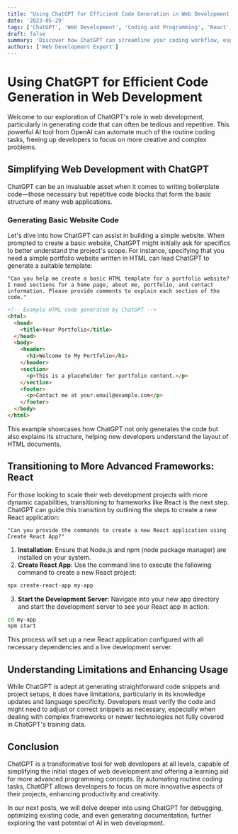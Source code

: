 ```yaml
---
title: 'Using ChatGPT for Efficient Code Generation in Web Development'
date: '2023-05-29'
tags: ['ChatGPT', 'Web Development', 'Coding and Programming', 'React', 'Web Development']
draft: false
summary: 'Discover how ChatGPT can streamline your coding workflow, especially for generating boilerplate code and setting up new projects. This post explores the use of ChatGPT in building websites and web apps, focusing on HTML and React frameworks.'
authors: ['Web Development Expert']
---
```


# Using ChatGPT for Efficient Code Generation in Web Development

Welcome to our exploration of ChatGPT's role in web development, particularly in generating code that can often be tedious and repetitive. This powerful AI tool from OpenAI can automate much of the routine coding tasks, freeing up developers to focus on more creative and complex problems.

## Simplifying Web Development with ChatGPT

ChatGPT can be an invaluable asset when it comes to writing boilerplate code—those necessary but repetitive code blocks that form the basic structure of many web applications.

### Generating Basic Website Code

Let's dive into how ChatGPT can assist in building a simple website. When prompted to create a basic website, ChatGPT might initially ask for specifics to better understand the project's scope. For instance, specifying that you need a simple portfolio website written in HTML can lead ChatGPT to generate a suitable template:

```plainText
"Can you help me create a basic HTML template for a portfolio website? I need sections for a home page, about me, portfolio, and contact information. Please provide comments to explain each section of the code."
```

```html
<!-- Example HTML code generated by ChatGPT -->
<html>
  <head>
    <title>Your Portfolio</title>
  </head>
  <body>
    <header>
      <h1>Welcome to My Portfolio</h1>
    </header>
    <section>
      <p>This is a placeholder for portfolio content.</p>
    </section>
    <footer>
      <p>Contact me at your.email@example.com</p>
    </footer>
  </body>
</html>
```

This example showcases how ChatGPT not only generates the code but also explains its structure, helping new developers understand the layout of HTML documents.

## Transitioning to More Advanced Frameworks: React

For those looking to scale their web development projects with more dynamic capabilities, transitioning to frameworks like React is the next step. ChatGPT can guide this transition by outlining the steps to create a new React application:

```plainText
"Can you provide the commands to create a new React application using Create React App?"
```

1. **Installation**: Ensure that Node.js and npm (node package manager) are installed on your system.
2. **Create React App**: Use the command line to execute the following command to create a new React project:

```bash
npx create-react-app my-app
```

3. **Start the Development Server**: Navigate into your new app directory and start the development server to see your React app in action:

```bash
cd my-app
npm start
```

This process will set up a new React application configured with all necessary dependencies and a live development server.

## Understanding Limitations and Enhancing Usage

While ChatGPT is adept at generating straightforward code snippets and project setups, it does have limitations, particularly in its knowledge updates and language specificity. Developers must verify the code and might need to adjust or correct snippets as necessary, especially when dealing with complex frameworks or newer technologies not fully covered in ChatGPT's training data.

## Conclusion

ChatGPT is a transformative tool for web developers at all levels, capable of simplifying the initial stages of web development and offering a learning aid for more advanced programming concepts. By automating routine coding tasks, ChatGPT allows developers to focus on more innovative aspects of their projects, enhancing productivity and creativity.

In our next posts, we will delve deeper into using ChatGPT for debugging, optimizing existing code, and even generating documentation, further exploring the vast potential of AI in web development.

